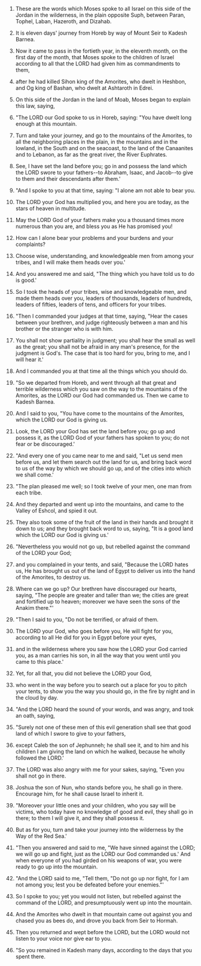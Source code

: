 
1. These are the words which Moses spoke to all Israel on this side of the Jordan in the wilderness, in the plain opposite Suph, between Paran, Tophel, Laban, Hazeroth, and Dizahab.

2. It is eleven days' journey from Horeb by way of Mount Seir to Kadesh Barnea.

3. Now it came to pass in the fortieth year, in the eleventh month, on the first day of the month, that Moses spoke to the children of Israel according to all that the LORD had given him as commandments to them,

4. after he had killed Sihon king of the Amorites, who dwelt in Heshbon, and Og king of Bashan, who dwelt at Ashtaroth in Edrei.

5. On this side of the Jordan in the land of Moab, Moses began to explain this law, saying,

6. "The LORD our God spoke to us in Horeb, saying: "You have dwelt long enough at this mountain.

7. Turn and take your journey, and go to the mountains of the Amorites, to all the neighboring places in the plain, in the mountains and in the lowland, in the South and on the seacoast, to the land of the Canaanites and to Lebanon, as far as the great river, the River Euphrates.

8. See, I have set the land before you; go in and possess the land which the LORD swore to your fathers--to Abraham, Isaac, and Jacob--to give to them and their descendants after them.'

9. "And I spoke to you at that time, saying: "I alone am not able to bear you.

10. The LORD your God has multiplied you, and here you are today, as the stars of heaven in multitude.

11. May the LORD God of your fathers make you a thousand times more numerous than you are, and bless you as He has promised you!

12. How can I alone bear your problems and your burdens and your complaints?

13. Choose wise, understanding, and knowledgeable men from among your tribes, and I will make them heads over you.'

14. And you answered me and said, "The thing which you have told us to do is good.'

15. So I took the heads of your tribes, wise and knowledgeable men, and made them heads over you, leaders of thousands, leaders of hundreds, leaders of fifties, leaders of tens, and officers for your tribes.

16. "Then I commanded your judges at that time, saying, "Hear the cases between your brethren, and judge righteously between a man and his brother or the stranger who is with him.

17. You shall not show partiality in judgment; you shall hear the small as well as the great; you shall not be afraid in any man's presence, for the judgment is God's. The case that is too hard for you, bring to me, and I will hear it.'

18. And I commanded you at that time all the things which you should do.

19. "So we departed from Horeb, and went through all that great and terrible wilderness which you saw on the way to the mountains of the Amorites, as the LORD our God had commanded us. Then we came to Kadesh Barnea.

20. And I said to you, "You have come to the mountains of the Amorites, which the LORD our God is giving us.

21. Look, the LORD your God has set the land before you; go up and possess it, as the LORD God of your fathers has spoken to you; do not fear or be discouraged.'

22. "And every one of you came near to me and said, "Let us send men before us, and let them search out the land for us, and bring back word to us of the way by which we should go up, and of the cities into which we shall come.'

23. "The plan pleased me well; so I took twelve of your men, one man from each tribe.

24. And they departed and went up into the mountains, and came to the Valley of Eshcol, and spied it out.

25. They also took some of the fruit of the land in their hands and brought it down to us; and they brought back word to us, saying, "It is a good land which the LORD our God is giving us.'

26. "Nevertheless you would not go up, but rebelled against the command of the LORD your God;

27. and you complained in your tents, and said, "Because the LORD hates us, He has brought us out of the land of Egypt to deliver us into the hand of the Amorites, to destroy us.

28. Where can we go up? Our brethren have discouraged our hearts, saying, "The people are greater and taller than we; the cities are great and fortified up to heaven; moreover we have seen the sons of the Anakim there."'

29. "Then I said to you, "Do not be terrified, or afraid of them.

30. The LORD your God, who goes before you, He will fight for you, according to all He did for you in Egypt before your eyes,

31. and in the wilderness where you saw how the LORD your God carried you, as a man carries his son, in all the way that you went until you came to this place.'

32. Yet, for all that, you did not believe the LORD your God,

33. who went in the way before you to search out a place for you to pitch your tents, to show you the way you should go, in the fire by night and in the cloud by day.

34. "And the LORD heard the sound of your words, and was angry, and took an oath, saying,

35. "Surely not one of these men of this evil generation shall see that good land of which I swore to give to your fathers,

36. except Caleb the son of Jephunneh; he shall see it, and to him and his children I am giving the land on which he walked, because he wholly followed the LORD.'

37. The LORD was also angry with me for your sakes, saying, "Even you shall not go in there.

38. Joshua the son of Nun, who stands before you, he shall go in there. Encourage him, for he shall cause Israel to inherit it.

39. "Moreover your little ones and your children, who you say will be victims, who today have no knowledge of good and evil, they shall go in there; to them I will give it, and they shall possess it.

40. But as for you, turn and take your journey into the wilderness by the Way of the Red Sea.'

41. "Then you answered and said to me, "We have sinned against the LORD; we will go up and fight, just as the LORD our God commanded us.' And when everyone of you had girded on his weapons of war, you were ready to go up into the mountain.

42. "And the LORD said to me, "Tell them, "Do not go up nor fight, for I am not among you; lest you be defeated before your enemies."'

43. So I spoke to you; yet you would not listen, but rebelled against the command of the LORD, and presumptuously went up into the mountain.

44. And the Amorites who dwelt in that mountain came out against you and chased you as bees do, and drove you back from Seir to Hormah.

45. Then you returned and wept before the LORD, but the LORD would not listen to your voice nor give ear to you.

46. "So you remained in Kadesh many days, according to the days that you spent there.


